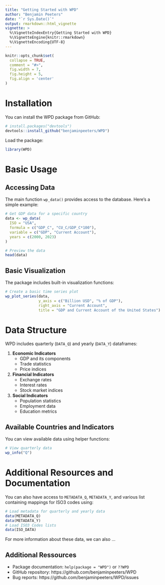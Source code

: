 ```yaml
---
title: "Getting Started with WPD"
author: "Benjamin Peeters"
date: "`r Sys.Date()`"
output: rmarkdown::html_vignette
vignette: >
  %\VignetteIndexEntry{Getting Started with WPD}
  %\VignetteEngine{knitr::rmarkdown}
  %\VignetteEncoding{UTF-8}
---
```


```r
knitr::opts_chunk$set(
  collapse = TRUE,
  comment = "#>",
  fig.width = 7,
  fig.height = 5,
  fig.align = 'center'
)
```

# Installation

You can install the WPD package from GitHub:

```r
# install.packages("devtools")
devtools::install_github("benjaminpeeters/WPD")
```

Load the package:

```r
library(WPD)
```

# Basic Usage

## Accessing Data

The main function `wp_data()` provides access to the database. Here's a simple example:

```r
# Get GDP data for a specific country
data <- wp_data(
  ISO = "USA",
  formula = c("GDP_C", "CU_C/GDP_C*100"),
  variable = c("GDP", "Current Account"),
  years = c(2000, 2023)
)

# Preview the data
head(data)
```

## Basic Visualization

The package includes built-in visualization functions:

```r
# Create a basic time series plot
wp_plot_series(data, 
               y_axis = c("Billion USD", "% of GDP"),
               right_axis = "Current Account",
               title = "GDP and Current Account of the United States")
```

# Data Structure

WPD includes quarterly (`DATA_Q`) and yearly (`DATA_Y`) dataframes:



1. **Economic Indicators**
   - GDP and its components
   - Trade statistics
   - Price indices
   
2. **Financial Indicators**
   - Exchange rates
   - Interest rates
   - Stock market indices

3. **Social Indicators**
   - Population statistics
   - Employment data
   - Education metrics


## Available Countries and Indicators

You can view available data using helper functions:

```r
# View quarterly data
wp_info("Q")
```


# Additional Resources and Documentation

You can also have access to `METADATA_Q`, `METADATA_Y`, and various list containing mappings for ISO3 codes using:


```r
# Load metadata for quarterly and yearly data
data(METADATA_Q)
data(METADATA_Y)
# Load ISO3 Codes lists
data(ISO_DATA)
```

For more information about these data, we can also ...


## Additional Ressources

- Package documentation: `help(package = "WPD")` or `??WPD`
- GitHub repository: https://github.com/benjaminpeeters/WPD
- Bug reports: https://github.com/benjaminpeeters/WPD/issues






